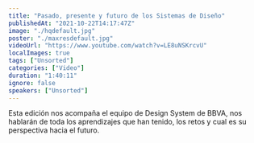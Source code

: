 ```yaml
---
title: "Pasado, presente y futuro de los Sistemas de Diseño"
publishedAt: "2021-10-22T14:17:47Z"
image: "./hqdefault.jpg"
poster: "./maxresdefault.jpg"
videoUrl: "https://www.youtube.com/watch?v=LE8uNSKrcvU"
localImages: true
tags: ["Unsorted"]
categories: ["Video"]
duration: "1:40:11"
ignore: false
speakers: ["Unsorted"]
---
```


Esta edición nos acompaña el equipo de Design System de BBVA, nos hablarán de toda los aprendizajes que han tenido, los retos y cual es su perspectiva hacia el futuro.

